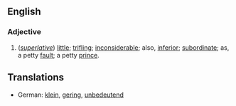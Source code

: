 ==English==
===Adjective===
# (''[[superlative]]'') [[little]]; [[trifling]]; [[inconsiderable]]; also, [[inferior]]; [[subordinate]]; as, a petty [[fault]]; a petty [[prince]].

==Translations==
*German: [[klein]], [[gering]], [[unbedeutend]]